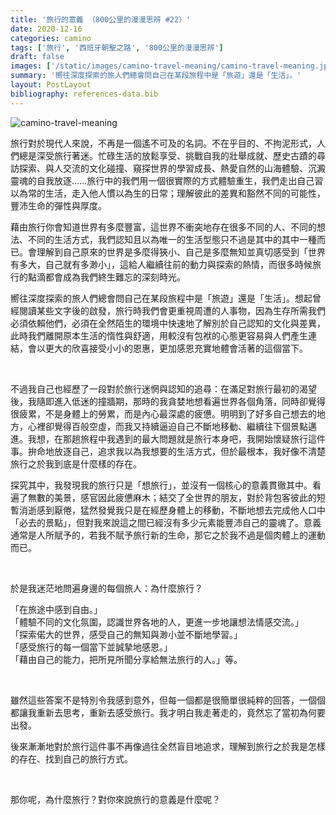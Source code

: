```yaml
---
title: '旅行的意義 （800公里的漫漫思辨 #22）'
date: 2020-12-16
categories: camino
tags: ['旅行', '西班牙朝聖之路', '800公里的漫漫思辨']
draft: false
images: ['/static/images/camino-travel-meaning/camino-travel-meaning.jpeg']
summary: '嚮往深度探索的旅人們總會問自己在某段旅程中是「旅遊」還是「生活」。'
layout: PostLayout
bibliography: references-data.bib
---
```

![camino-travel-meaning](/static/images/camino-travel-meaning/camino-travel-meaning.jpeg)
 
旅行對於現代人來說，不再是一個遙不可及的名詞。不在乎目的、不拘泥形式，人們總是深受旅行著迷。忙碌生活的放鬆享受、挑戰自我的壯舉成就、歷史古蹟的尋訪探索、與人交流的文化碰撞、窺探世界的學習成長、熱愛自然的山海體驗、沉澱靈魂的自我放逐……旅行中的我們用一個很實際的方式體驗重生，我們走出自己習以為常的生活，走入他人慣以為生的日常；理解彼此的差異和豁然不同的可能性，豐沛生命的彈性與厚度。


藉由旅行你會知道世界有多麼豐富，這世界不衝突地存在很多不同的人、不同的想法、不同的生活方式，我們認知且以為唯一的生活型態只不過是其中的其中一種而已。會理解到自己原來的世界是多麼得狹小、自己是多麼無知並真切感受到「世界有多大，自己就有多渺小」，這給人繼續往前的動力與探索的熱情，而很多時候旅行的點滴都會成為我們終生難忘的深刻時光。


嚮往深度探索的旅人們總會問自己在某段旅程中是「旅遊」還是「生活」。想起曾經閱讀某些文字後的啟發，旅行時我們會更重視周遭的人事物，因為生存所需我們必須依賴他們，必須在全然陌生的環境中快速地了解別於自己認知的文化與差異，此時我們離開原本生活的惰性與舒適，用較沒有包袱的心態更容易與人們產生連結，會以更大的欣喜接受小小的恩惠，更加感恩充實地體會活著的這個當下。

<br/>

不過我自己也經歷了一段對於旅行迷惘與認知的追尋：在滿足對旅行最初的渴望後，我隨即進入低迷的撞牆期，那時的我貪婪地想看遍世界各個角落，同時卻覺得很疲累，不是身體上的勞累，而是內心最深處的疲憊。明明到了好多自己想去的地方，心裡卻覺得百般空虛，而我又持續逼迫自己不斷地移動、繼續往下個景點邁進。我想，在那趟旅程中我遇到的最大問題就是旅行本身吧，我開始懷疑旅行這件事。拚命地放逐自己，追求我以為我想要的生活方式，但於最根本，我好像不清楚旅行之於我到底是什麼樣的存在。

探究其中，我發現我的旅行只是「想旅行」，並沒有一個核心的意義貫徹其中。看遍了無數的美景，感官因此疲憊麻木；結交了全世界的朋友，對於背包客彼此的短暫消逝感到厭倦，猛然發覺我只是在經歷身體上的移動，不斷地想去完成他人口中「必去的景點」，但對我來說這之間已經沒有多少元素能豐沛自己的靈魂了。意義通常是人所賦予的，若我不賦予旅行新的生命，那它之於我不過是個肉體上的運動而已。

<br/>

於是我迷茫地問遍身邊的每個旅人：為什麼旅行？

「在旅途中感到自由。」  
「體驗不同的文化氛圍，認識世界各地的人，更進一步地讓想法情感交流。」  
「探索偌大的世界，感受自己的無知與渺小並不斷地學習。」  
「感受旅行的每一個當下並誠摯地感恩。」  
「藉由自己的能力，把所見所聞分享給無法旅行的人。」等。

<br/>

雖然這些答案不是特別令我感到意外，但每一個都是很簡單很純粹的回答，一個個都讓我重新去思考，重新去感受旅行。我才明白我走著走的，竟然忘了當初為何要出發。

後來漸漸地對於旅行這件事不再像過往全然盲目地追求，理解到旅行之於我是怎樣的存在、找到自己的旅行方式。

<br/>

那你呢，為什麼旅行？對你來說旅行的意義是什麼呢？